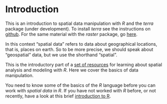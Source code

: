 # Introduction

This is an introduction to spatial data manipulation with *R* and the *terra* package (under development). To install *terra* see the instructions on [github](https://www.github.com/rspatial/terra). For the same material with the *raster* package, go [here](https://rspatial.org/spatial/).

In this context "spatial data" refers to data about geographical locations, that is, places on earth. So to be more precise, we should speak about "geospatial" data, but we use the shorthand "spatial". 

This is the introductory part of a [set of resources](/) for learning about spatial analysis and modeling with *R*. Here we cover the basics of data manipulation. 

You need to know some of the basics of the *R* language before you can work with *spatial data* in *R*. If you have not worked with *R* before, or not recently, have a look at this brief [introduction to R](https://rspatial.org/intr). 


